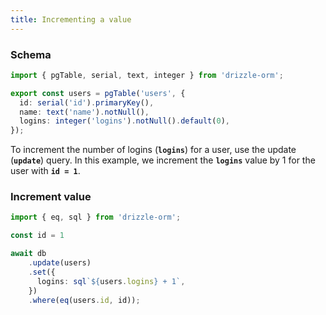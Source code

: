 ```yaml
---
title: Incrementing a value
---
```


### Schema

```ts
import { pgTable, serial, text, integer } from 'drizzle-orm';

export const users = pgTable('users', {
  id: serial('id').primaryKey(),
  name: text('name').notNull(),
  logins: integer('logins').notNull().default(0),
});
```

To increment the number of logins (**`logins`**) for a user, use the update (**`update`**) query. In this example, we increment the **`logins`** value by 1 for the user with **`id = 1`**.

### Increment value

```ts
import { eq, sql } from 'drizzle-orm';

const id = 1

await db
    .update(users)
    .set({
      logins: sql`${users.logins} + 1`,
    })
    .where(eq(users.id, id));
```